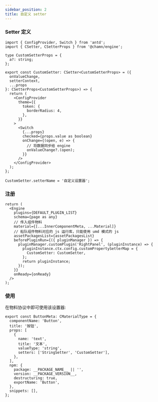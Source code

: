 ```yaml
---
sidebar_position: 2
title: 自定义 setter
---
```


### Setter 定义

```tsx
import { ConfigProvider, Switch } from 'antd';
import { CSetter, CSetterProps } from '@chamn/engine';

type CustomSetterProps = {
  a?: string;
};

export const CustomSetter: CSetter<CustomSetterProps> = ({
  onValueChange,
  setterContext,
  ...props
}: CSetterProps<CustomSetterProps>) => {
  return (
    <ConfigProvider
      theme={{
        token: {
          borderRadius: 4,
        },
      }}
    >
      <Switch
        {...props}
        checked={props.value as boolean}
        onChange={(open, e) => {
          // 将数据同步给 engine
          onValueChange?.(open);
        }}
      />
    </ConfigProvider>
  );
};

CustomSetter.setterName = '自定义设置器';
```

### 注册

```tsx
return (
  <Engine
    plugins={DEFAULT_PLUGIN_LIST}
    schema={page as any}
    // 传入组件物料
    material={[...InnerComponentMeta, ...Material]}
    // 船队组件物料对应的 js 运行库，只能使用 umd 模式的 js
    assetPackagesList={assetPackagesList}
    beforePluginRun={({ pluginManager }) => {
      pluginManager.customPlugin('RightPanel', (pluginInstance) => {
        pluginInstance.ctx.config.customPropertySetterMap = {
          CustomSetter: CustomSetter,
        };
        return pluginInstance;
      });
    }}
    onReady={onReady}
  />
);
```

### 使用

在物料协议中即可使用该设置器:

```tsx
export const ButtonMeta: CMaterialType = {
  componentName: 'Button',
  title: '按钮',
  props: [
    {
      name: 'text',
      title: '文本',
      valueType: 'string',
      setters: ['StringSetter', 'CustomSetter'],
    },
  ],
  npm: {
    package: __PACKAGE_NAME__ || '',
    version: __PACKAGE_VERSION__,
    destructuring: true,
    exportName: 'Button',
  },
  snippets: [],
};
```
